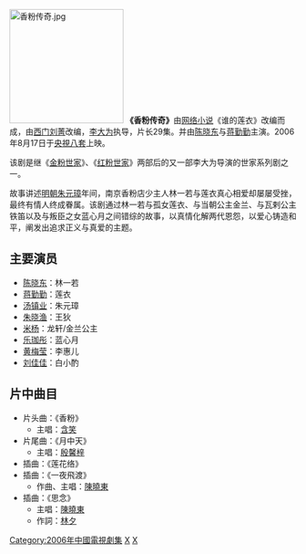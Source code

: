[[File:香粉传奇.jpg|200px]]
'''《香粉传奇》'''由[[网络小说|网络小说]]《谁的莲衣》改编而成，由[[西门刘菁|西门刘菁]]改编，[[李大为_(导演)|李大为]]执导，片长29集。并由[[陈晓东|陈晓东]]与[[蒋勤勤|蒋勤勤]]主演。2006年8月17日于[[央視八套|央視八套]]上映。

该剧是继《[[金粉世家_(2003年電視劇)|金粉世家]]》、《[[红粉世家|红粉世家]]》两部后的又一部李大为导演的世家系列剧之一。

故事讲述[[明朝|明朝]][[朱元璋|朱元璋]]年间，南京香粉店少主人林一若与莲衣真心相爱却屡屡受挫，最终有情人终成眷属。该剧通过林一若与孤女莲衣、与当朝公主金兰、与瓦剌公主铁笛以及与叛臣之女蓝心月之间错综的故事，以真情化解两代恩怨，以爱心铸造和平，阐发出追求正义与真爱的主题。

==主要演员==
*[[陈晓东|陈晓东]]：林一若
*[[蒋勤勤|蒋勤勤]]：莲衣
*[[汤镇业|汤镇业]]：朱元璋
*[[朱晓渔|朱晓渔]]：王狄
*[[米杨_(演员)|米杨]]：龙轩/金兰公主
*[[乐珈彤|乐珈彤]]：蓝心月
*[[黄梅莹|黄梅莹]]：李惠儿
*[[刘佳佳|刘佳佳]]：白小酌

==片中曲目==
*片头曲：《香粉》
**主唱：[[含笑_(歌手)|含笑]]
*片尾曲：《月中天》
**主唱：[[殷馨梓|殷馨梓]]
*插曲：《莲花络》
*插曲：《一夜飛渡》
**作曲、主唱：[[陳曉東|陳曉東]]
*插曲：《思念》
**主唱：[[陳曉東|陳曉東]]
**作詞：[[林夕|林夕]]
{{2006年中國大陸古裝/民初電視劇}}
{{tv-stub}}
[[Category:2006年中國電視劇集|Category:2006年中國電視劇集]]
[[Category:洪武時期背景電視劇|X]]
[[Category:中国网络小说改编电视剧|X]]